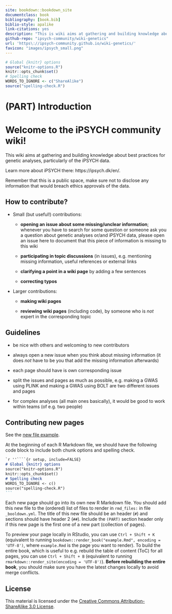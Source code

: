 ```yaml
--- 
site: bookdown::bookdown_site
documentclass: book
bibliography: [book.bib]
biblio-style: apalike
link-citations: yes
description: "This is wiki aims at gathering and building knowledge about best practices for genetic analyses, particularly of the iPSYCH data."
github-repo: "ipsych-community/wiki-genetics"
url: 'https\://ipsych-community.github.io/wiki-genetics/'
favicon: "images/ipsych_small.png"
---
```


```r
# Global {knitr} options
source("knitr-options.R")
knitr::opts_chunk$set()
# Spelling check
WORDS_TO_IGNORE <- c("ShareAlike")
source("spelling-check.R")
```

# (PART) Introduction {-}

# Welcome to the iPSYCH community wiki! {-}

This wiki aims at gathering and building knowledge about best practices for genetic analyses, particularly of the iPSYCH data.

Learn more about iPSYCH there: https://ipsych.dk/en/.

Remember that this is a public space, make sure not to disclose any information that would breach ethics approvals of the data.

## How to contribute? {-}

- Small (but useful!) contributions: 

    - **opening an issue about some missing/unclear information**; whenever you have to search for some question or someone ask you a question about genetic analyses or/and iPSYCH data, please open an issue here to document that this piece of information is missing to this wiki
    
    - **participating in topic discussions** (in issues), e.g. mentioning missing information, useful references or external links
    
    - **clarifying a point in a wiki page** by adding a few sentences
    
    - **correcting typos**

- Larger contributions: 

    - **making wiki pages**
    
    - **reviewing wiki pages** (including code), by someone who is *not* expert in the corresponding topic


## Guidelines {-}

- be nice with others and welcoming to new contributors

- always open a new issue when you think about missing information (it does *not* have to be you that add the missing information afterwards)

- each page should have is own corresponding issue

- split the issues and pages as much as possible, e.g. making a GWAS using PLINK and making a GWAS using BOLT are two different issues and pages

- for complex analyses (all main ones basically), it would be good to work within teams (of e.g. two people)

## Contributing new pages {-}

See the [new file example](https://github.com/ipsych-community/wiki-genetics/blob/master/example.Rmd).

At the beginning of each R Markdown file, we should have the following code block to include both chunk options and spelling check.

````markdown
`r ''````{r setup, include=FALSE}
# Global {knitr} options
source("knitr-options.R")
knitr::opts_chunk$set()
# Spelling check
WORDS_TO_IGNORE <- c()
source("spelling-check.R")
```
````

Each new page should go into its own new R Markdown file.
You should add this new file to the (ordered) list of files to render in `rmd_files:` in file `_booldown.yml`.
The title of this new file should be an header  (`#`) and sections should have header 2 (`##`).
Include the `(PART)` section header only if this new page is the first one of a new part (collection of pages).

To preview your page locally in RStudio, you can use `Ctrl + Shift + K` (equivalent to running `bookdown::render_book("example.Rmd", encoding = 'UTF-8')`, where `example.Rmd` is the page you want to render). 
To build the entire book, which is useful to e.g. rebuild the table of content (ToC) for all pages, you can use `Ctrl + Shift + B` (equivalent to running `rmarkdown::render_site(encoding = 'UTF-8')`). 
**Before rebuilding the entire book**, you should make sure you have the latest changes locally to avoid merge conflicts.

## License {-}

This material is licensed under the [Creative Commons Attribution-ShareAlike 3.0 License](http://creativecommons.org/licenses/by-sa/3.0/). 
